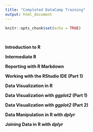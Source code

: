 ```yaml
---
title: "Completed DataCamp Training"
output: html_document
---
```


```r
knitr::opts_chunk$set(echo = TRUE)
```


\

__Introduction to R__

__Intermediate R__

__Reporting with R Markdown__

__Working with the RStudio IDE (Part 1)__

__Data Visualization in R__ 

__Data Visualization with *ggplot2* (Part 1)__

__Data Visualization with *ggplot2* (Part 2)__

__Data Manipulation in R with *dplyr*__

__Joining Data in R with *dplyr*__